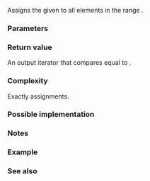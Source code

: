 {{cpp/ranges/title|fill_n}}
{{cpp/algorithm/ranges/navbar}}
{{dcl begin}}
{{dcl header|algorithm}}
{{dcl h|Call signature}}
{{dcl rev begin}}
{{dcl|since=c++20|until=c++26|
template&lt; class T, std::output_iterator&lt;const T&amp;&gt; O &gt;
constexpr O fill_n( O first, std::iter_difference_t&lt;O&gt; n, const T&amp; value );
}}
{{dcl|since=c++26|1=
template&lt; class O, class T = std::iter_value_t&lt;O&gt; &gt;
requires std::output_iterator&lt;O, const T&amp;&gt;
constexpr O fill_n( O first, std::iter_difference_t&lt;O&gt; n, const T&amp; value );
}}
{{dcl rev end}}
{{dcl end}}

Assigns the given {{c|value}} to all elements in the range {{range|first|first + n}}.

{{cpp/ranges/niebloid}}

===Parameters===
{{par begin}}
{{par|first|the beginning of the range of elements to modify}}
{{par|n|number of elements to modify}}
{{par|value|the value to be assigned}}
{{par end}}

===Return value===
An output iterator that compares equal to {{c|first + n}}.

===Complexity===
Exactly {{c|n}} assignments.

===Possible implementation===
{{eq fun|1=
struct fill_n_fn
{
    template&lt;class O, class T = std::iter_value_t&lt;O&gt;&gt;
    requires std::output_iterator&lt;O, const T&amp;&gt;
    constexpr O operator()(O first, std::iter_difference_t&lt;O&gt; n, const T&amp; value) const
    {
        for (std::iter_difference_t&lt;O&gt; i {}; i != n; ++first, ++i)
            *first = value;
        return first;
    }
};

inline constexpr fill_n_fn fill_n {};
}}

===Notes===
{{feature test macro|__cpp_lib_algorithm_default_value_type|value=202403|std=C++26|[[cpp/language/list initialization|List-initialization]] for algorithms}}

===Example===
{{example
|code=
#include &lt;algorithm&gt;
#include &lt;complex&gt;
#include &lt;iostream&gt;
#include &lt;string&gt;
#include &lt;vector&gt;

void println(const auto&amp; v)
{
    for (const auto&amp; elem : v)
        std::cout &lt;&lt; ' ' &lt;&lt; elem;
    std::cout &lt;&lt; '\n';
}

int main()
{
    constexpr auto n{8};
    
    std::vector&lt;std::string&gt; v(n, "▓▓░░");
    println(v);
    
    std::ranges::fill_n(v.begin(), n, "░░▓▓");
    println(v);

    std::vector&lt;std::complex&lt;double&gt;&gt; nums{&lt;!----&gt;{1, 3}, {2, 2}, {4, 8}&lt;!----&gt;};
    println(nums);
    #ifdef __cpp_lib_algorithm_default_value_type
        std::ranges::fill_n(nums.begin(), 2, {4, 2});
    #else
        std::ranges::fill_n(nums.begin(), 2, std::complex&lt;double&gt;{4, 2});
    #endif
    println(nums);
}
|output=&lt;nowiki/&gt;
 ▓▓░░ ▓▓░░ ▓▓░░ ▓▓░░ ▓▓░░ ▓▓░░ ▓▓░░ ▓▓░░
 ░░▓▓ ░░▓▓ ░░▓▓ ░░▓▓ ░░▓▓ ░░▓▓ ░░▓▓ ░░▓▓
 (1,3) (2,2) (4,8)
 (4,2) (4,2) (4,8)
}}

===See also===
{{dsc begin}}
{{dsc inc|cpp/algorithm/ranges/dsc fill}}
{{dsc inc|cpp/algorithm/ranges/dsc copy_n}}
{{dsc inc|cpp/algorithm/ranges/dsc generate}}
{{dsc inc|cpp/algorithm/ranges/dsc transform}}
{{dsc inc|cpp/numeric/random/ranges/dsc generate_random}}
{{dsc inc|cpp/algorithm/dsc fill_n}}
{{dsc end}}

{{langlinks|de|es|fr|it|ja|pt|ru|zh}}